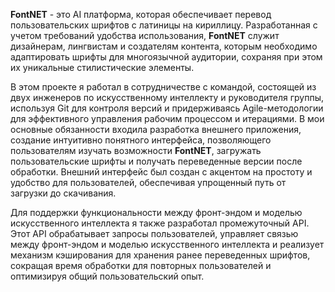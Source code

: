 **FontNET** - это AI платформа, которая обеспечивает перевод пользовательских шрифтов с латиницы на кириллицу. Разработанная с учетом требований удобства использования, **FontNET** служит дизайнерам, лингвистам и создателям контента, которым необходимо адаптировать шрифты для многоязычной аудитории, сохраняя при этом их уникальные стилистические элементы.

В этом проекте я работал в сотрудничестве с командой, состоящей из двух инженеров по искусственному интеллекту и руководителя группы, используя Git для контроля версий и придерживаясь Agile-методологии для эффективного управления рабочим процессом и итерациями. В мои основные обязанности входила разработка внешнего приложения, создание интуитивно понятного интерфейса, позволяющего пользователям изучать возможности **FontNET**, загружать пользовательские шрифты и получать переведенные версии после обработки. Внешний интерфейс был создан с акцентом на простоту и удобство для пользователей, обеспечивая упрощенный путь от загрузки до скачивания.

Для поддержки функциональности между фронт-эндом и моделью искусственного интеллекта я также разработал промежуточный API. Этот API обрабатывает запросы пользователей, управляет связью между фронт-эндом и моделью искусственного интеллекта и реализует механизм кэширования для хранения ранее переведенных шрифтов, сокращая время обработки для повторных пользователей и оптимизируя общий пользовательский опыт.
